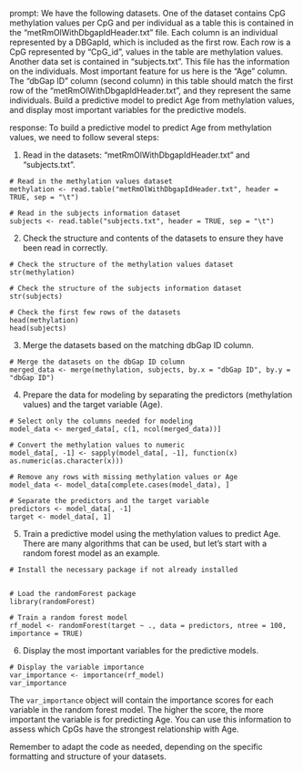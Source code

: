 prompt:
We have the following datasets. One of the dataset contains CpG methylation values per CpG and per individual as a table this is contained in the “metRmOlWithDbgapIdHeader.txt” file. Each column is an individual represented by a DBGapId, which is included as the first row. Each row is a CpG represented by "CpG_id", values in the table are methylation values. Another data set is contained in “subjects.txt”. This file has the information on the individuals. Most important feature for us here is the "Age" column. The "dbGap ID" column (second column) in this table should match the first row of the "metRmOlWithDbgapIdHeader.txt", and they represent the same individuals. Build a predictive model to predict Age from methylation values, and display most important variables for the predictive models. 

response:
To build a predictive model to predict Age from methylation values, we need to follow several steps:

1. Read in the datasets: "metRmOlWithDbgapIdHeader.txt" and "subjects.txt".

```
# Read in the methylation values dataset
methylation <- read.table("metRmOlWithDbgapIdHeader.txt", header = TRUE, sep = "\t")

# Read in the subjects information dataset
subjects <- read.table("subjects.txt", header = TRUE, sep = "\t")
```

2. Check the structure and contents of the datasets to ensure they have been read in correctly.

```
# Check the structure of the methylation values dataset
str(methylation)

# Check the structure of the subjects information dataset
str(subjects)

# Check the first few rows of the datasets
head(methylation)
head(subjects)
```

3. Merge the datasets based on the matching dbGap ID column.

```
# Merge the datasets on the dbGap ID column
merged_data <- merge(methylation, subjects, by.x = "dbGap ID", by.y = "dbGap ID")
```

4. Prepare the data for modeling by separating the predictors (methylation values) and the target variable (Age).

```
# Select only the columns needed for modeling
model_data <- merged_data[, c(1, ncol(merged_data))]

# Convert the methylation values to numeric
model_data[, -1] <- sapply(model_data[, -1], function(x) as.numeric(as.character(x)))

# Remove any rows with missing methylation values or Age
model_data <- model_data[complete.cases(model_data), ]
  
# Separate the predictors and the target variable
predictors <- model_data[, -1]
target <- model_data[, 1]
```

5. Train a predictive model using the methylation values to predict Age. There are many algorithms that can be used, but let's start with a random forest model as an example.

```
# Install the necessary package if not already installed


# Load the randomForest package
library(randomForest)

# Train a random forest model
rf_model <- randomForest(target ~ ., data = predictors, ntree = 100, importance = TRUE)
```

6. Display the most important variables for the predictive models.

```
# Display the variable importance
var_importance <- importance(rf_model)
var_importance
```

The `var_importance` object will contain the importance scores for each variable in the random forest model. The higher the score, the more important the variable is for predicting Age. You can use this information to assess which CpGs have the strongest relationship with Age.

Remember to adapt the code as needed, depending on the specific formatting and structure of your datasets.
